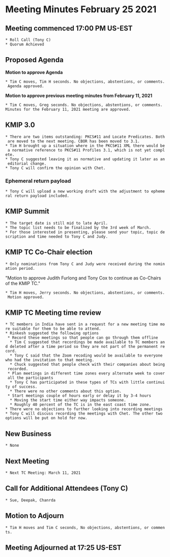 = Meeting Minutes February 25 2021 =
== Meeting commenced 17:00 PM US-EST ==
 * Roll Call (Tony C)
 * Quorum Achieved

== Proposed Agenda ==

'''Motion to approve Agenda''' 

 * Tim C moves, Tim H seconds. No objections, abstentions, or comments. Agenda approved.

'''Motion to approve previous meeting minutes from February 11, 2021'''

 * Tim C moves, Greg seconds. No objections, abstentions, or comments. Minutes for the February 11, 2021 meeting are approved.

== KMIP 3.0 ==
 * There are two items outstanding: PKCS#11 and Locate Predicates. Both are moved to the next meeting. CBOR has been moved to 3.1.
 * Tim H brought up a situation where in the PKCS#11 XML there would be a normative reference to PKCS#11 Profiles 3.1, which is not yet complete.
 * Tony C suggested leaving it as normative and updating it later as an editorial change. 
 * Tony C will confirm the opinion with Chet.

=== Ephemeral return payload ===
 * Tony C will upload a new working draft with the adjustment to ephemeral return payload included. 
 
== KMIP Summit ==
 * The target date is still mid to late April.
 * The topic list needs to be finalized by the 3rd week of March.
 * For those interested in presenting, please send your topic, topic description and time needed to Tony C and Judy. 

== KMIP TC Co-Chair election ==
 * Only nominations from Tony C and Judy were received during the nomination period.

"Motion to approve Judith Furlong and Tony Cox to continue as Co-Chairs of the KMIP TC."

 * Tim H moves, Jerry seconds. No objections, abstentions, or comments. Motion approved.
 
== KMIP TC Meeting time review ==
 * TC members in India have sent in a request for a new meeting time more suitable for them to be able to attend.
 * Rinkesh suggested the following options
  * Record these meetings so that people can go through them offline
   * Tim C suggested that recordings be made available to TC members and deleted after a time period so they are not part of the permanent record.
   * Tony C said that the Zoom recoding would be available to everyone who had the invitation to that meeting.
   * Chuck suggested that people check with their companies about being recorded.
  * Plan meetings in different time zones every alternate week to cover all the participants
   * Tony C has participated in these types of TCs with little continuity of success.
   * There were no other comments about this option.
  * Start meetings couple of hours early or delay it by 3-4 hours
   * Moving the start time either way impacts someone. 
   * Roughly 40 percent of the TC is in the east coast time zone.
 * There were no objections to further looking into recording meetings
 * Tony C will discuss recording the meetings with Chet. The other two options will be put on hold for now.
 
== New Business ==
 * None
 
== Next Meeting ==
 * Next TC Meeting: March 11, 2021

== Call for Additional Attendees (Tony C) ==
 * Sue, Deepak, Chanrda

== Motion to Adjourn ==
 * Tim H moves and Tim C seconds, No objections, abstentions, or comments.

== Meeting Adjourned at 17:25 US-EST ==
